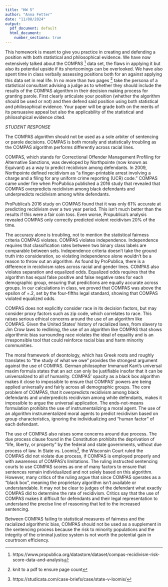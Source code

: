 ```yaml
---
title: "HW 5"
author: "Anna Fetter"
date: "11/08/2024"
output:
  pdf_document: default
  html_document:
    number_sections: true
---
```


This homework is meant to give you practice in creating and defending a position with both statistical and philosophical evidence.  We have now extensively talked about the COMPAS ^[https://www.propublica.org/datastore/dataset/compas-recidivism-risk-score-data-and-analysis] data set, the flaws in applying it but also its potential upside if its shortcomings can be overlooked.  We have also spent time in class verbally assessing positions both for an against applying this data set in real life.  In no more than two pages ^[knit to a pdf to ensure page count] take the persona of a statistical consultant advising a judge as to whether they should include the results of the COMPAS algorithm in their decision making process for granting parole.  First clearly articulate your position (whether the algorithm should be used or not) and then defend said position using both statistical and philosophical evidence.  Your paper will be grade both on the merits of its persuasive appeal but also the applicability of the statistical and philosohpical evidence cited.  


*STUDENT RESPONSE*

The COMPAS algorithm should not be used as a sole arbiter of sentencing or parole decisions. COMPAS is both morally and statistically troubling as the COMPAS algorithm performs differently across racial lines.

COMPAS, which stands for Correctional Offender Management Profiling for Alternative Sanctions, was developed by Northpointe (now known as Equivant) as a way to predict recidivism among defendants. In 2009, Northpointe defined recidivism as “a finger-printable arrest involving a charge and a filing for any uniform crime reporting (UCR) code.” COMPAS came under fire when ProPublica published a 2016 study that revealed 
that COMPAS overpredicts recidivism among black defendants and underpredicts recidivism among white defendants.

ProPublica’s 2016 study on COMPAS found that it was only 61% accurate at predicting recidivism over a two year period. This isn’t much better than the results if this were a fair coin toss. Even worse, Propublica’s analysis revealed COMPAS only correctly predicted violent recidivism 20% of the time. 

The accuracy alone is troubling, not to mention the statistical fairness criteria COMPAS violates. COMPAS violates independence. Independence requires that classification rates between two binary class labels are comparable between sets. Independence criteria doesn’t take the ground truth into consideration, so violating independence alone wouldn’t be a reason to throw out an algorithm. As found by ProPublica, there is a difference in recidivism rates across racial and gender lines. COMPAS also violates separation and equalized odds. Equalized odds requires that the algorithm has equal false positive and false negative rates for each demographic group, ensuring that predictions are equally accurate across groups. In our calculations in class, we proved that COMPAS was above the epsilon of =.2, set by the four-fifths legal standard, showing that COMPAS violated equalized odds. 

COMPAS does not explicitly consider race in its decision factors, but may consider proxy factors such as zip code, which correlates to race. This raises serious ethical concerns around the use of an algorithm like COMPAS. Given the United States’ history of racialized laws, from slavery to Jim Crow laws to redlining, the use of an algorithm like COMPAS that shows algorithmic bias surrounding race violates the ideal of equality and is an irresponsible tool that could reinforce racial bias and harm minority communities. 

The moral framework of deontology, which has Greek roots and roughly translates to “the study of what we owe” provides the strongest argument against the use of COMPAS. German philosopher Immanuel Kant’s universal maxim formula states that an act can only be justifiable insofar that it can be universalized to all of humanity. COMPAS’ opacity as a black box algorithm makes it close to impossible to ensure that COMPAS’ powers are being applied universally and fairly across all demographic groups. The core problem of COMPAS, that it overpredicts recidivism among black defendants and underpredicts recidivism among white defendants, makes it impossible to argue the universal application. The ends-not-means formulation prohibits the use of instrumentalizing a moral agent. The use of an algorithm instrumentalized moral agents to predict recidivism based on group characteristics, ignoring the individualizing and “human factor” of each defendant.

The use of COMPAS also raises some concerns around due process. The due process clause found in the Constitution prohibits the deprivation of "life, liberty, or property" by the federal and state governments, without due process of law. In State vs. Loomis^[https://studicata.com/case-briefs/case/state-v-loomis/], the Wisconsin Court ruled the COMPAS did not violate due process, if COMPAS is employed properly and with awareness of COMPAS’s limitations. The ruling instructed sentencing courts to use COMPAS scores as one of many factors to ensure that sentences remain individualized and not solely based on this algorithm. However, many critics of the ruling argue that since COMPAS operates as a “black box”, meaning the proprietary algorithm isn’t available or understandable. It may not be clear to judges of the defendant what exactly COMPAS did to determine the rate of recidivism. Critics say that the use of COMPAS makes it difficult for defendants and their legal representation to understand the precise line of reasoning that led to the increased sentencing. 

Between COMPAS failing to statistical measures of fairness and the racialized algorithmic bias, COMPAS should not be used as a supplement in the sentencing process because the risk to minority populations and the integrity of the criminal justice system is not worth the potential gain in courtroom efficiency.
